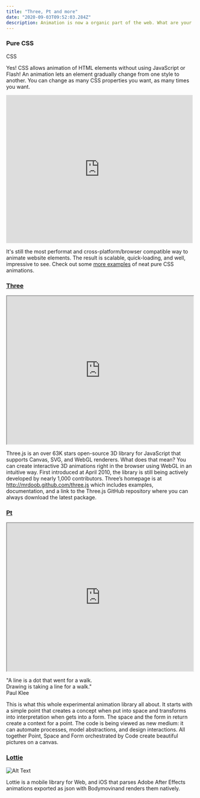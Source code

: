 ```yaml
---
title: "Three, Pt and more"
date: "2020-09-03T09:52:03.284Z"
description: Animation is now a organic part of the web. What are your favorite libraries?
---
```


### Pure CSS


<div id="animated_div">CSS</div>

Yes! CSS allows animation of HTML elements without using JavaScript or Flash! An animation lets an element gradually change from one style to another.
You can change as many CSS properties you want, as many times you want.

<iframe
  height="400"
  style="width: 100%;"
  scrolling="no"
  title="Pure CSS Saturn Hula Hooping"
  src="https://codepen.io/jcoulterdesign/embed/BrdPaw?height=409&theme-id=light&default-tab=result"
  frameborder="no"
  loading="lazy"
  allowtransparency="true"
  allowfullscreen="true"
>
  See the Pen{" "}
  <a href="https://codepen.io/jcoulterdesign/pen/BrdPaw">
    Pure CSS Saturn Hula Hooping
  </a>{" "}
  by Jamie Coulter (
  <a href="https://codepen.io/jcoulterdesign">@jcoulterdesign</a>) on{" "}
  <a href="https://codepen.io">CodePen</a>.
</iframe>

It's still the most performat and cross-platform/browser compatible way to animate website elements.
The result is scalable, quick-loading, and well, impressive to see.
Check out some [more examples](https://webdesign.tutsplus.com/articles/pure-css-animation-inspiration-on-codepen--cms-30875) of neat pure CSS animations.

### [Three](https://threejs.org/docs/index.html#manual/en/introduction/Creating-a-scene)

<iframe
height="400"
  style="width: 100%;"
  id="scene"
  src="https://threejs.org/docs/scenes/geometry-browser.html#TorusKnotGeometry"
>

</iframe>

Three.js is an over 63K stars open-source 3D library for JavaScript that supports Canvas, SVG, and WebGL renderers. What does that mean? 
You can create interactive 3D animations right in the browser using WebGL in an intuitive way. 
First introduced at April 2010, the library is still being actively developed by nearly 1,000 contributors.
Three’s homepage is at http://mrdoob.github.com/three.js which includes examples, documentation, and a link to the Three.js GitHub repository where you can always download the latest package.



 <Card photo={photo} author="Ricardo Cabello" repo="mrdoob/three.js" about="JavaScript 3D library." platform= "github.com" />





### [Pt](https://ptsjs.org/guide/get-started-0100)

<iframe
height="400"
  style="width: 100%;"
  id="scene"
  src="https://williamngan.github.io/pt/demo/index.html?name=triangle.incenter"
>
</iframe>

"A line is a dot that went for a walk. <br/>
Drawing is taking a line for a walk."  <br/>
Paul Klee

This is what this whole experimental animation library all about. 
It starts with a simple point that creates a concept when put into space and transforms into interpretation when gets into a form. 
The space and the form in return create a context for a point. The code is being viewed as  new medium: 
it can automate processes, model abstractions, and design interactions. All together Point, Space and Form orchestrated by Code create beautiful pictures on a canvas.

 <Card photo={wngan} author="William Ngan" repo="williamngan/pts" about="A library for visualization and creative-coding." platform= "github.com" />


### [Lottie](https://github.com/airbnb/lottie-web) 

![Alt Text](https://miro.medium.com/max/800/1*qZMz2abxuSdvi6YQOFkLVg.gif)

Lottie is a mobile library for Web, and iOS that parses Adobe After Effects animations exported as json with Bodymovinand renders them natively.

 <Card photo={airbnb} author="Airbnb" repo="airbnb/lottie-web" about="Render After Effects animations natively on Web, Android and iOS, and React Native." platform= "github.com" />
